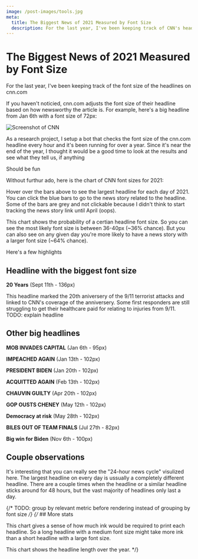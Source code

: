 ```yaml
---
image: /post-images/tools.jpg
meta:
  title: The Biggest News of 2021 Measured by Font Size
  description: For the last year, I've been keeping track of CNN's headline's font size
---
```


# The Biggest News of 2021 Measured by Font Size

For the last year, I've been keeping track of the font size of the headlines on cnn.com

If you haven't noticied, cnn.com adjusts the font size of their headline based on how newsworthy the article is.  For example, here's a big headline from Jan 6th with a font size of 72px:


<picture>
  <source srcSet={`${cnnFontSizeExampleWebp} 1x, ${cnnFontSizeExampleWebp2x} 2x`} type="image/webp" />
  <source srcSet={`${cnnFontSizeExamplePng} 1x, ${cnnFontSizeExamplePng2x} 2x`} type="image/png" />
  <img alt="Screenshot of CNN" className="m-auto mt-16 mb-16" style={{ width: "500px", maxWidth: "100%", border: "1px solid black" }} src={cnnFontSizeExamplePng} />
</picture>



As a research project, I setup a bot that checks the font size of the cnn.com headline every hour and it's been running for over a year.  Since it's near the end of the year, I thought it would be a good time to look at the results and see what they tell us, if anything

Should be fun

Without furthur ado, here is the chart of CNN font sizes for 2021:


<FullWidthContainer>
  <CnnFontSize2021 />
</FullWidthContainer>

Hover over the bars above to see the largest headline for each day of 2021.  You can click the blue bars to go to the news story related to the headline.  Some of the bars are grey and not clickable because I didn't think to start tracking the news story link until April (oops).  


<CnnFontSize2021Histogram />

This chart shows the probability of a certian headline font size.  So you can see the most likely font size is between 36-40px (~36% chance).  But you can also see on any given day you're more likely to have a news story with a larger font size (~64% chance).

Here's a few highlights

## Headline with the biggest font size

**20 Years** (Sept 11th - 136px)

This headline marked the 20th aniversery of the 9/11 terrorist attacks and linked to CNN's coverage of the anniversery.  Some first responders are still struggling to get their healthcare paid for relating to injuries from 9/11. TODO: explain headline  

## Other big headlines

**MOB INVADES CAPITAL** (Jan 6th - 95px)

**IMPEACHED AGAIN** (Jan 13th - 102px)

**PRESIDENT BIDEN** (Jan 20th - 102px)

**ACQUITTED AGAIN** (Feb 13th - 102px)

**CHAUVIN GUILTY** (Apr 20th - 102px)

**GOP OUSTS CHENEY** (May 12th - 102px)

**Democracy at risk** (May 28th - 102px)

**BILES OUT OF TEAM FINALS** (Jul 27th - 82px)

**Big win for Biden** (Nov 6th - 100px)

## Couple observations

It's interesting that you can really see the "24-hour news cycle" visulized here.  The largest headline on every day is ussually a completely different headline.  There are a couple times when the headline or a similar headline sticks around for 48 hours, but the vast majority of headlines only last a day.

{/* TODO: group by relevant metric before rendering instead of grouping by font size */}
{/*  ## More stats


<CnnFontSize2021InkAmount />

This chart gives a sense of how much ink would be required to print each headline.  So a long headline with a medium font size might take more ink than a short headline with a large font size.


<CnnFontHeadlineLength />

This chart shows the headline length over the year. */}
